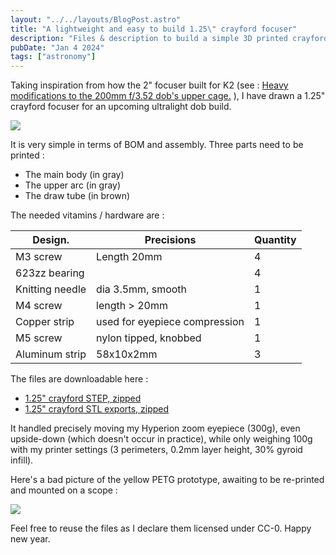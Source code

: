 ```yaml
---
layout: "../../layouts/BlogPost.astro"
title: "A lightweight and easy to build 1.25\" crayford focuser"
description: "Files & description to build a simple 3D printed crayford focuser"
pubDate: "Jan 4 2024"
tags: ["astronomy"]
---
```


Taking inspiration from how the 2" focuser built for K2 (see : [Heavy modifications to the 200mm f/3.52 dob's upper cage.](https://lucassifoni.info/blog/K2-bis/) ), I have drawn a 1.25" crayford focuser for an upcoming ultralight dob build.

![](/pics/focuser/pic.png)

It is very simple in terms of BOM and assembly. Three parts need to be printed :
- The main body (in gray)
- The upper arc (in gray)
- The draw tube (in brown)

The needed vitamins / hardware are :

<table class="table">
    <thead>
    <tr>
        <th>Design.</th><th>Precisions</th><th>Quantity</th>
        </tr>
    </thead>
    <tbody>
        <tr>
            <td>M3 screw</td>
            <td>Length 20mm </td>
            <td>4</td>
        </tr>
        <tr>
            <td>623zz bearing</td>
            <td></td>
            <td>4</td>
        </tr>
        <tr>
            <td>Knitting needle</td>
            <td>dia 3.5mm, smooth</td>
            <td>1</td>
        </tr>
        <tr>
            <td>M4 screw</td>
            <td>length > 20mm</td>
            <td>1</td>
        </tr>
        <tr>
            <td>Copper strip</td>
            <td>used for eyepiece compression</td>
            <td>1</td>
        </tr>
        <tr>
            <td>M5 screw</td>
            <td>nylon tipped, knobbed</td>
            <td>1</td>
        </tr>
        <tr>
            <td>Aluminum strip</td>
            <td>58x10x2mm</td>
            <td>3</td>
        </tr>
    </tbody>
</table>

The files are downloadable here : 

- [1.25" crayford STEP, zipped](/pics/focuser/1.25%20CRAYFORD.step.zip)
- [1.25" crayford STL exports, zipped](/pics/focuser/1.25%20CRAYFORD%20STLs.zip)

It handled precisely moving my Hyperion zoom eyepiece (300g), even upside-down (which doesn't occur in practice), while only weighing 100g with my printer settings (3 perimeters, 0.2mm layer height, 30% gyroid infill).

Here's a bad picture of the yellow PETG prototype, awaiting to be re-printed and mounted on a scope :

![](/pics/focuser/photo.jpeg)

Feel free to reuse the files as I declare them licensed under CC-0.
Happy new year.
